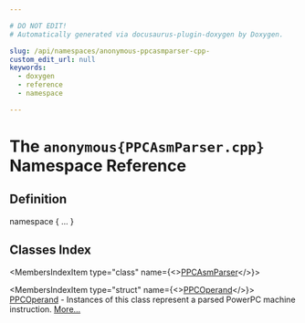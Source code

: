 ```yaml
---

# DO NOT EDIT!
# Automatically generated via docusaurus-plugin-doxygen by Doxygen.

slug: /api/namespaces/anonymous-ppcasmparser-cpp-
custom_edit_url: null
keywords:
  - doxygen
  - reference
  - namespace

---
```





# The `anonymous{PPCAsmParser.cpp}` Namespace Reference

<DoxygenPage pluginConfig={pluginConfig}>



## Definition

<CodeBlock>namespace &#123; ... &#125;</CodeBlock>

## Classes Index

<MembersIndex>

<MembersIndexItem
  type="class"
  name={<><a href="/docs/api/classes/anonymous-namespace-ppcasmparser-cpp-/ppcasmparser">PPCAsmParser</a></>}>
</MembersIndexItem>

<MembersIndexItem
  type="struct"
  name={<><a href="/docs/api/structs/anonymous-namespace-ppcasmparser-cpp-/ppcoperand">PPCOperand</a></>}>
<a href="/docs/api/structs/anonymous-namespace-ppcasmparser-cpp-/ppcoperand">PPCOperand</a> - Instances of this class represent a parsed PowerPC machine instruction. <a href="/docs/api/structs/anonymous-namespace-ppcasmparser-cpp-/ppcoperand/#details">More...</a>
</MembersIndexItem>

</MembersIndex>


</DoxygenPage>

